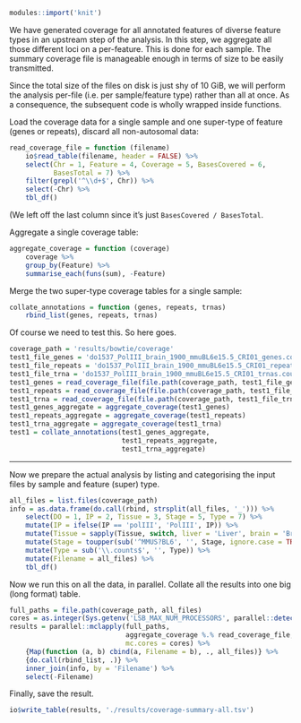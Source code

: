 ```r
modules::import('knit')
```

We have generated coverage for all annotated features of diverse feature types
in an upstream step of the analysis. In this step, we aggregate all those
different loci on a per-feature. This is done for each sample. The summary
coverage file is manageable enough in terms of size to be easily transmitted.

Since the total size of the files on disk is just shy of 10 GiB, we will
perform the analysis per-file (i.e. per sample/feature type) rather than all at
once. As a consequence, the subsequent code is wholly wrapped inside functions.

Load the coverage data for a single sample and one super-type of feature (genes
or repeats), discard all non-autosomal data:

```r
read_coverage_file = function (filename)
    io$read_table(filename, header = FALSE) %>%
    select(Chr = 1, Feature = 4, Coverage = 5, BasesCovered = 6,
           BasesTotal = 7) %>%
    filter(grepl('^\\d+$', Chr)) %>%
    select(-Chr) %>%
    tbl_df()
```

(We left off the last column since it’s just `BasesCovered / BasesTotal`.

Aggregate a single coverage table:

```r
aggregate_coverage = function (coverage)
    coverage %>%
    group_by(Feature) %>%
    summarise_each(funs(sum), -Feature)
```

Merge the two super-type coverage tables for a single sample:

```r
collate_annotations = function (genes, repeats, trnas)
    rbind_list(genes, repeats, trnas)
```

Of course we need to test this. So here goes.

```r
coverage_path = 'results/bowtie/coverage'
test1_file_genes = 'do1537_PolIII_brain_1900_mmuBL6e15.5_CRI01_genes.counts'
test1_file_repeats = 'do1537_PolIII_brain_1900_mmuBL6e15.5_CRI01_repeats.counts'
test1_file_trna = 'do1537_PolIII_brain_1900_mmuBL6e15.5_CRI01_trnas.counts'
test1_genes = read_coverage_file(file.path(coverage_path, test1_file_genes))
test1_repeats = read_coverage_file(file.path(coverage_path, test1_file_repeats))
test1_trna = read_coverage_file(file.path(coverage_path, test1_file_trna))
test1_genes_aggregate = aggregate_coverage(test1_genes)
test1_repeats_aggregate = aggregate_coverage(test1_repeats)
test1_trna_aggregate = aggregate_coverage(test1_trna)
test1 = collate_annotations(test1_genes_aggregate,
                            test1_repeats_aggregate,
                            test1_trna_aggregate)
```

---

Now we prepare the actual analysis by listing and categorising the input files
by sample and feature (super) type.

```r
all_files = list.files(coverage_path)
info = as.data.frame(do.call(rbind, strsplit(all_files, '_'))) %>%
    select(DO = 1, IP = 2, Tissue = 3, Stage = 5, Type = 7) %>%
    mutate(IP = ifelse(IP == 'polIII', 'PolIII', IP)) %>%
    mutate(Tissue = sapply(Tissue, switch, liver = 'Liver', brain = 'Brain')) %>%
    mutate(Stage = toupper(sub('^MMUS?BL6', '', Stage, ignore.case = TRUE))) %>%
    mutate(Type = sub('\\.counts$', '', Type)) %>%
    mutate(Filename = all_files) %>%
    tbl_df()
```

Now we run this on all the data, in parallel. Collate all the results into one
big (long format) table.

```r
full_paths = file.path(coverage_path, all_files)
cores = as.integer(Sys.getenv('LSB_MAX_NUM_PROCESSORS', parallel::detectCores()))
results = parallel::mclapply(full_paths,
                             aggregate_coverage %.% read_coverage_file,
                             mc.cores = cores) %>%
    {Map(function (a, b) cbind(a, Filename = b), ., all_files)} %>%
    {do.call(rbind_list, .)} %>%
    inner_join(info, by = 'Filename') %>%
    select(-Filename)
```

Finally, save the result.

```r
io$write_table(results, './results/coverage-summary-all.tsv')
```
